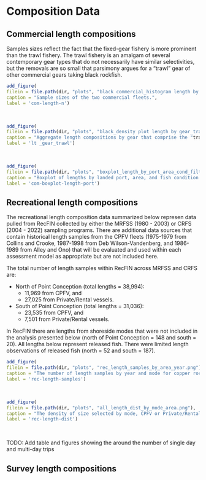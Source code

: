 

# Composition Data

## Commercial length compositions

Samples sizes reflect the fact that the fixed-gear fishery is more prominent than the trawl fishery. The trawl fishery is an amalgam of several contemporary gear types that do not necessarily have similar selectivities, but the removals are so small that parsimony argues for a "trawl" gear of other commercial gears taking black rockfish.


```r
add_figure(
filein = file.path(dir, "plots", "black commercial_histogram length by fleet.tiff"), 
caption = "Sample sizes of the two commercial fleets.",
label = 'com-length-n')

```
\


```r
add_figure(
filein = file.path(dir, "plots", "black_density plot length by gear_trawl.png"), 
caption = "Aggregate length compositions by gear that comprise the "trawl" fishery.",
label = 'lt _gear_trawl')

```
\
```r
add_figure(
filein = file.path(dir, "plots", "boxplot_length_by_port_area_cond_filtered_by_100n.png"), 
caption = "Boxplot of lengths by landed port, area, and fish condition (live or dead).  Only ports with greater than 100 length samples (live + dead > 100 samples) across all years are shown (source: PacFIN)",
label = 'com-boxplot-length-port')

```

## Recreational length compositions

The recreational length composition data summarized below represen data pulled from RecFIN collected by either the MRFSS (1980 - 2003) or CRFS (2004 - 2022) sampling programs. There are additional data sources that contain historical length samples from the CPFV fleets (1975-1979 from Collins and Crooke, 1987-1998 from Deb Wilson-Vandenberg, and 1986-1989 from Alley and Ono) that will be evaluated and used within each assessment model as appropriate but are not included here.

The total number of length samples within RecFIN across MRFSS and CRFS are:

* North of Point Conception (total lengths = 38,994): 
  * 11,969 from CPFV, and
  * 27,025 from Private/Rental vessels.
* South of Point Conception (total lengths = 31,036): 
  * 23,535 from CPFV, and
  * 7,501 from Private/Rental vessels.

In RecFIN there are lengths from shoreside modes that were not included in the analysis presented below (north of Point Conception = 148 and south = 20). All lengths below represent released fish. There were limited length observations of released fish (north = 52 and south = 187).

```r
add_figure(
filein = file.path(dir, "plots", "rec_length_samples_by_area_year.png"), 
caption = "The number of length samples by year and mode for copper rockfish for areas south and north of Point Conception. Since 1980, there are a total of 11,969 CPFV and 27,025 Private/Rental length samples north of Point Conception and 23,535 CPFV and 7,501 Private/Rental length samples south of Point Conception (source: RecFIN)",
label = 'rec-length-samples')

```
\

```r
add_figure(
filein = file.path(dir, "plots", "all_length_dist_by_mode_area.png"), 
caption = "The density of size selected by mode, CPFV or Private/Rental, for each area across all years (source: RecFIN)",
label = 'rec-length-dist')

```
\

TODO: Add table and figures showing the around the number of single day and multi-day trips


## Survey length compositions